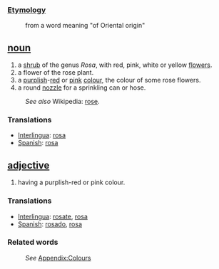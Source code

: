 ===[[Etymology]]===
:from a word meaning "of Oriental origin"
== [[noun]] ==
#a [[shrub]] of the genus ''Rosa'', with red, pink, white or yellow [[flower]]s.  
#a flower of the rose plant.
#a [[purple|purplish]]-[[red]] or [[pink]] [[color|colour]], the colour of some rose flowers.
#a round [[nozzle]] for a sprinkling can or hose.
:''See also'' Wikipedia: [[w:rose|rose]].

=== Translations ===
*[[Interlingua]]: [[rosa]]
*[[Spanish]]: [[rosa]]

== [[adjective]] ==
#having a purplish-red or pink colour.

=== Translations ===
*[[Interlingua]]: [[rosate]], [[rosa]]
*[[Spanish]]: [[rosado]], [[rosa]]

=== Related words ===
:''See'' [[Wiktionary_Appendix:Colours|Appendix:Colours]]